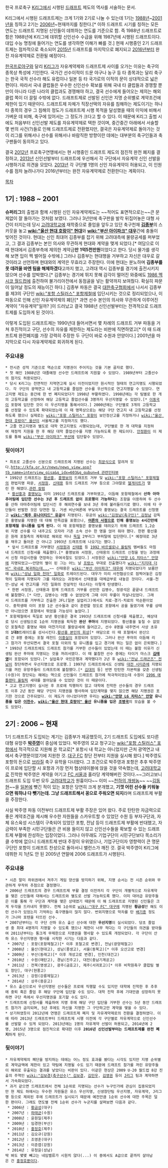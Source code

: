 한국 프로축구 [[K리그]]에서 시행된 [[드래프트]] 제도의 역사를 서술하는 문서.

K리그에서 시행된 드래프트제는 크게 1기와 2기로 나눌 수 있는데 1기는 [[1988년]]~[[2001년]]을 칭하고 2기는 [[2006년]]~현재까지를 칭한다.[* 이하 드래프트 시기를 칭하는 모든 연도는 드래프트 지명된 신인들이 데뷔하는 연도를 기준으로 함. 즉 1988년 드래프트로 함은 1988년에 K리그에 데뷔할 신인선수 수급을 위해 1987년에 시행된 드래프트이다. 대입 수능 명칭에 들어가는 연도를 생각하면 이해가 빠를 것.] 현재 시행중인 2기 드래프트제는 점차적으로 축소되어 [[2015년]] 드래프트를 마지막으로 폐지되고 [[2016년]]부터 완전 자유계약제로 전환될 예정이다.

[[한국프로야구]]와 달리 [[K리그]]가 자유계약제와 드래프트제 사이를 오가는 이유는 축구의 종목상 특성에 기인한다. 국가간 선수이적이 드문 야구나 농구 등 타 종목과는 달리 축구는 한국 국적 선수라 해도 유럽이나 일본 등 타 국가로의 이적의 문이 상대적으로 넓은 편이다. 따라서 국내 클럽들은 우수한 신인선수 확보를 위해 국내 타 클럽들과 경쟁할 뿐만이 아니라 다른 나라의 클럽과도 경쟁해야 하고, 결국 선수에게 들어오는 제의는 해외클럽 쪽이 더 끌릴 수밖에 없다. 드래프트제로 선발된 신인은 지명 순위별로 계약조건에 제한이 있기 때문이다. 드래프트제 자체가 직장선택의 자유를 침해하는 제도이기는 하나 타 종목의 경우 그 침해의 정도가 드래프트제 시행 목적을 달성했을 때의 이익에 비해서 가벼운 데 비해, 축구에 있어서는 그 정도가 크다고 할 수 있다. 이 때문에 K리그 출범 시에도 처음부터 신인선발 제도를 자유계약제로 택한 것이며, 중간중간 아래에서 서술할 몇 번의 사건(?)들로 인해 드래프트제로 전환했지만, 결국은 자유계약제로 돌아가는 것이 리그를 위해서나 선수를 위해서나 바람직한 방향이란 데에는 대부분의 축구인들과 축구팬들이 동의하고 있다.

결국 [[2012년]] 프로축구연맹에서는 현 시행중인 드래프트 제도의 점진적 완전 폐지를 결정하고, [[2013년]] 신인선발부터 드래프트에 우선해서 각 구단에서 자유계약 신인 선발을 시행하기로 의견을 모았다. [[2013년]] 각 구단별 1명의 신인 자유계약이 허용되고, 이 인원수를 점차 늘려나가다 2016년부터는 완전 자유계약제로 전환한다는 계획이다.

[[목차]]

== 1기 : 1988 ~ 2001 ==
'''슈퍼리그'''의 출범과 함께 시행된 신인 자유계약제도는 ~~적어도 표면적으로는~~큰 문제없이 잘 돌아가는 것처럼 보였다. 그러나 3년만에 축구판을 발칵 뒤집어놓은 대형 사건이 터지는데 당시 [[고려대학교]]에 재학중으로 졸업을 앞두고 있던 축구천재 '''[[김종부]]'''의 스카웃을 놓고 '''[[wiki:"울산 현대 호랑이" 현대]]'''와 '''[[wiki:"부산 아이파크" 대우]]'''간에 충돌이 빚어진 것이다. 현대는 신인 최대어 김종부를 잡기 위해 고려대측에 물량공세를 퍼부었고, 그 결과 김종부는 본인 의사와 무관하게 현대와 계약을 맺게 되었다.[* 여담으로 이 때 현대에서 김종부측에 제의한 계약금'''만''' '''1억5천만원'''이었다고 한다. 당시 물가를 생각해 보면 입이 쩍 벌어질 수밖에.] 그러나 김종부는 현대행을 거부하고 자신은 대우로 갈 것이라고 선언하며 현대와의 계약은 무효라고 주장한다. 이에 현대는 분노하며 '''김종부를 못 데려올 바엔 팀을 해체하겠다'''고까지 했고, 고려대 역시 김종부를 경기에 출전시키지 않으며 선수를 압박했다.[* 김종부는 경기에 뛰지 못해 감각이 떨어진 와중에도 [[1986 멕시코 월드컵]]에 출전하여 불가리아전에서 동점골을 넣는 활약까지 보여줬다. 확실히 파문이 일어날 정도의 재능이긴 하다.] 김종부 파동은 결국 [[대한축구협회]]에서 나서서 김종부를 제3의 구단인 [[wiki:"포항 스틸러스" 포항제철]]에 입단시키는 것으로 정리되었으나, 이 파동으로 인해 신인 자유계약제의 폐단[* 과연 선수 본인의 의사와 무관하게 이루어진 계약이 "자유계약"일까? ]이 드러났고 결국 1988년 신인선발부터는 전격적으로 드래프트제를 도입하게 된 것이다.

이렇게 도입된 드래프트제는 1990년대 들어서면서 몇 차례의 드래프트 거부 파동을 거쳐 후진적이고 구단, 선수의 자유를 제한하는 제도라는 비판에 직면하였고[* 이 때 드래프트제 완전폐지를 가장 강력히 주장한 두 구단이 바로 수원과 안양이다.] 2001년을 마지막으로 다시 자유계약제로 회귀하게 된다.

=== 주요내용 ===
 * 전시즌 성적 기준으로 역순으로 지명권이 주어지는 것을 기본 골자로 했다.
 * 첫 해인 1988년은 대졸예정 선수만 드래프트에 지원할 수 있었다. 1989년부터 고졸선수의 참가도 허용되었다.
 * 당시 K리그는 전면적인 지역연고제 실시 이전이었지만 원시적인 형태의 연고지명도 시행되었다. 각 구단의 광역연고 내 고등학교를 졸업한 선수를 우선적으로 연고지명할 수 있었다. 연고지명 제도는 중간에 한 번 폐지되었다가 1998년 부활하였다. 1998년에는 각 팀별로 한 개의 고등학교를 선정하여 해당 고등학교 졸업선수를 3명까지 우선지명할 수 있었다.[* [[이동국]]이 포항에 입단한 것이 이 우선지명을 통해서이다.] 2000년에는 구단별로 3개의 고등학교를 선정할 수 있도록 확대되었는데 이 때 명목상으로는 해당 구단 연고지 내 고등학교를 선정하도록 했으나 실제로는 [[wiki:"포항 스틸러스" 포항]]이 보인정산고를 지정하거나 [[wiki:"울산 현대 호랑이" 울산]]이 서울체고를 지정하기도 했다.
 * 고졸 연고지명과 별도로 대학 연고지명도 시행되었는데, 구단별로 한 개 대학을 지정하여 재정적 지원을 한 후 해당 대학 졸업선수를 지명 가능하도록 한 제도이다. [[안정환]]이 이 제도를 통해 [[wiki:"부산 아이파크" 부산]]에 입단할수 있었다.

=== 뒷이야기 ===
 * 최초로 고졸선수 신분으로 드래프트에 지명된 선수는 [[최문식]]으로 알려져 있다.[[http://kfa.or.kr/news/news_view.asp?tb_name=interview_gisa&g_idx=603&g_gubun=4 관련인터뷰]]
 * 1992년 드래프트는 [[황선홍]], [[홍명보]]의 드래프트 거부 및 [[wiki:"포항 스틸러스" 포항제철]]의 편법지명 파문, [[서정원]], [[신태용]] 등의 드래프트 거부 등으로 그야말로 [[헬게이트]]가 열린 한 해였다.[http://sports.news.nate.com/view/20101110n04320 관련 칼럼]
  * [[황선홍]]과 [[홍명보]]는 이미 1991년 드래프트를 거부하였고, 이듬해 포항제철에서 '''산하 아마추어팀에 입단한 선수는 3년 후 드래프트 없이 프로행이 가능하다'''는 조항을 이용하여 두 선수를 산하 아마추어팀에 입단시킨 후 해외연수를 보내 3년 후에 불러들이기로 했다. 이에 타 구단들이 반발한 것은 당연한 일. 거센 비난여론에 부딪히자 홍명보는 결국 드래프트를 신청했고 '''[[wiki:"제주 유나이티드" 유공]]'''에 지명된다. 유공의 [[wiki:"김정남(축구인)" 김정남]] 감독은 홍명보를 지명한 데 대해 만족감을 표했으나, '''[[어른의 사정]]으로 인해 홍명보는 4시간만에 포항제철 유니폼을 입게 된다.''' 이 때 포항제철은 홍명보를 데려오기 위해 드래프트 1,2순위 지명 선수를 다 내주고도 모자라 기존 소속 선수 한 명을 얹어 줘야 했다. 한편 황선홍은 원래 포철측의 계획대로 해외로 떠나 [[독일]] 2부리그 부퍼탈에 입단한다.[* 예정대로 3년을 채우고 돌아온 건 아니고 1993년 드래프트에 나오기는 했다.]
  * 앞서 드래프트를 거부했던 [[서정원]]과 [[신태용]] 등 [[1992 바르셀로나 올림픽]] 멤버들도 마침내 드래프트 신청서를 제출했다.[* 홍명보와 서정원, 신태용의 드래프트 신청을 받는 과정에서 신청 마감시한을 연장하는 우여곡절도 있었다.] 서정원은 [[wiki:"안양 LG 치타스" 안양]]에 지명되었고~~안양의 별이 된 그는 어느 날 [[프랑스]] 무대로 진출했다가 [[wiki:"지지대 더비" 국내로 복귀하는데...]]~~ 신태용은 [[wiki:"부산 아이파크" 대우]]에 지명되었다가 보름만에 [[wiki:"성남 일화 천마" 일화]]로 트레이드된다. 대우가 미리 사전협상으로 점찍어놓은 김정혁이 일화에 지명되자 그를 데려오는 과정에서 신태용을 대체급부로 내놓은 것이다. 서울-천안-성남 세 연고지를 거친 일화의 전설적인 대스타는 이렇게 탄생했다.
  * 한편 서정원, 신태용과 함께 드래프트 거부를 선언한 김병수, 정광석은 끝끝내 드래프트에 불참했다.[* 다만, 김병수는 어쩔 수 없었던게 그때 이미 무릎이 작살나있었다. 그래서 드래프트를 거부하고 진출한 JFL(일본 실업리그)에서도 치료-경기-치료의 악순환이었다. 중학생때 이미 포항 1군 선수들과 같이 훈련할 정도로 포항에서 공을 들였기에 무릎 상태만 아니었으면 포항에서 뛰었을 가능성이 높았다.]
 * 포항제철에서 독일로 보낸 황선홍은 결국 1993년 드래프트에 신청서를 제출했고, 예상대로 당시 신생팀으로 1순위 지명권을 획득한 '''완산 푸마'''에 지명되었다. 황선홍을 놓칠 수 없었던 포철측은 홍명보 때와 마찬가지로 물량공세에 들어갔고, 선수 8명을 내주면서 사상 초유의 '''1대8'''트레이드를 성사시킨다.[http://sports.media.daum.net/soccer/news/k_league/breaking/view.html?newsid=20110105141322965 황선홍 본인의 회상][* 여담으로 이 때 포철에서 완산으로 간 8명 중에는 포철 레전드 [[이흥실]]이 포함되어 있었다. 그러나 완산 푸마의 이듬해 리그 참가가 무산되면서 결국 포철 이외의 팀 유니폼을 입고 경기에 뛰는 일은 없이 은퇴했다.]
 * 1993년 드래프트에도 드래프트 참가를 거부한 선수들이 있었는데 이 때는 불참 이유가 신생팀 완산 푸마에 지명되는 것을 꺼려서였다. 이 때 불참한 선수 중에는 타이거 마스크 '''[[김태영]]'''이 포함되어 있었다.[* 실업축구 국민은행과 계약했다가 2년 후 [[wiki:"전남 드래곤즈" 전남]]이 창단하면서 우선지명으로 프로행.] 1997년 드래프트에서도 신생팀 [[대전 시티즌]]에 지명되기를 꺼린 유망주들이 드래프트에 불참했다.[* [[김대의]] 등] 반면 탄탄한 자본력을 갖춘 신생팀(수원)이 창단되는 해에는 역으로 신인들이 드래프트 참가에 적극적이었는데 수원이 [[1996 애틀랜타 올림픽]] 세대를 쓸어담을 수 있었던 것이 이 때문이다.
 * 고교 연고지명이 실시된 후 프로에 직행하지 않고 대학에 진학한 선수들의 경우 드래프트 이후 2년 동안 해당 구단이 지명권을 행사하여 입단계약을 맺지 않으면 해당 지명권은 포기한 것으로 간주되었다. 이 제도가 아니었더라면 우리는 '''[[wiki:"안양 LG 치타스" 안양]] 유니폼을 입은 [[이천수]], [[wiki:"울산 현대 호랑이" 울산]] 유니폼을 입은 [[조병국]]'''의 모습을 볼 수도 있었다.

== 2기 : 2006 ~ 현재 ==
1기 드래프트가 도입되는 계기는 김종부가 제공했듯이, 2기 드래프트 도입에도 또다른 대형 유망주 '''[[박주영]]'''이 중심에 있었다. 박주영의 모교 청구고는 [[wiki:"포항 스틸러스" 포항]]에서 적극적으로 지원해 온 학교로[* 포항시 내 학교는 아니었지만 근처 광역연고 내에서 축구명문이었기에 지원한 것. [[대구 FC]] 창단 전부터 지원을 실시해 왔다.] 박주영도 포항의 돈으로 [[브라질]] 축구 유학을 다녀왔다. 그 조건으로 박주영과 포항은 추후 박주영이 프로에 입단할 시 포항과 가장 먼저 협상테이블에 앉을 것을 약속했는데, [[고려대학교]]로 진학한 박주영은 계약을 어기고 [[FC 서울]]과 홀라당 계약해버린 것이다.~~그러고보니 드래프트 도입 두번 모두 [[고려대학교]]가 원흉이다~~ 이미 ~~[[천하의 개쌍놈]]~~ ~~[[김동현]]~~을 [[일본]]에 뺏긴 적이 있는 포항은 당연히 크게 분개했고, '''기껏 어린 선수들 키워놓으면 뭐하냐 다 뺏기는데. 그냥 드래프트해서 꽁으로 주워오면 되지'''라며 드래프트제 부활을 주장한다.

사실 박주영 파동 이전부터 드래프트제 부활 주장은 있어 왔다. 주로 탄탄한 자금력으로 좋은 계약조건을 제시해 우수한 자원들을 스카우트할 수 있었던 수원 등 부자구단과, 자체 유스육성 시스템이 구축되어 있었던 포항, 전남 등이 드래프트제 부활에 반대했고, 자금력이 부족한 시민구단들은 큰 비용 들이지 않고 신인선수들을 확보할 수 있는 드래프트제 부활에 찬성하는 입장이었다. 그러나 아무래도 기업구단이 시민구단보다 목소리가 클 수밖에 없으니 드래프트제 반대 주장이 우위였으나, 기업구단이자 영향력이 큰 명문구단인 포항이 드래프트 찬성으로 돌아서니 밸런스가 깨진 것. 결국 박주영이 K리그에 데뷔한 지 1년도 안 된 2005년 연말에 2006 드래프트가 시행된다.

=== 주요내용 ===
 * 시즌 말미 하위권에서 져주기 게임 양산을 방지하기 위해, 지명 순서는 전 시즌 순위와 무관하게 무작위 추첨으로 결정했다. 
 * 2006년 드래프트의 경우 드래프트제 부활 결정 이전까지 각 구단이 개별적으로 자유계약을 맺은 신인들에 대해서는 드래프트와 별도로 선발 가능하도록 했다. 이미 대어급 유망주들은 이를 통해 각 구단과 계약을 맺은 상태였기 때문에 이 해 드래프트로 지명된 신인들은 크게 두각을 드러내지 못했다. 전체 1순위로 [[wiki:"대구 FC" 대구]]에 지명된 '''황금성'''만 해도 이런 선수가 있었는지 기억하는 축구팬들이 많지 않다. 번외지명으로 막차를 탄 [[배기종]] 정도가 그나마 포텐을 터뜨린 선수.
 * 2007년부터는 각 구단 산하 유스 출신 선수에 대한 '''우선지명'''이 실시되었다. 당초 졸업생 중 최대 4명까지 지명할 수 있도록 했으나 제한이 너무 적다는 각 구단들의 의견을 받아들여 2011년부터는 통크게 무제한으로 지명권을 행사할 수 있도록 개정되었다. 각 구단이 산하 유스 우선지명권 행사를 시작한 시기는 다음과 같다.
  * 2007년 : 포항(포항제철고)[* 이후 포철고로 변경], 전남(광양제철고)
  * 2008년 : 울산(현대고), 성남(풍생고), 서울(동북고)[* 이후 오산고로 변경]
  * 2009년 : 부산(동래고)[* 이후 개성고로 변경], 인천(대건고)
  * 2010년 : 수원(매탄고), 경남(진주고), 대전(충남기계공고)
  * 2011년 : 전북(영생고), 광주(금호고), 제주(서귀포고)[* 이후 비학원축구 클럽팀 별도 창단], 대구(현풍고)
  * 2013년 : 강원(강릉제일고)
  * 2014년 : 상주(용운고)
 * 유스 출신으로서 우선지명된 선수들은 프로에 직행할 수도 있지만 대학에 진학한 후 추후에 중퇴 혹은 졸업 후 해당 구단에 입단할 수도 있다. 대학 진학 후에 기대만큼 성장하지 못하면 구단 측에서 우선지명권을 포기할 수도 있다.
 * 드래프트에 신청서를 제출하여 지명 후에 해당 구단 입단을 거부한 선수는 5년 동안 드래프트 참가가 금지되며, 5년 후에도 자신을 지명한 그 구단하고만 계약을 맺을 수 있다.
 * 상기하였듯이 2012년에 연맹은 드래프트제 폐지 및 자유계약제로의 전환을 결정하였다. 이에 따라 2013년 드래프트부터 드래프트제 시행 이전에 각 구단별로 자유계약으로 신인선수를 선발할 수 있게 되었다. 2013년에는 1명의 자유계약 선발이 허용되고, 2014년에 2명, 2015년 3명으로 점진적으로 확대한 이후 '''2016년 신인선발부터는 드래프트제를 완전 폐지'''하게 된다.

=== 뒷이야기 ===
 * 자유계약제의 폐단을 방지하는 데에는 어느 정도 효과를 봤다는 시각도 있지만 지명 순위별로 계약금액에 제한이 있고 약팀에 지명될 수도 있기 때문에 드래프트 참가를 꺼린 유망주들이 해외로 유출되는 결과를 낳았다는 비판이 있다. 이같은 현상은 2009 U-20 월드컵 8강 진출의 주역인 [[wiki:"김보경(축구선수)" 김보경]], [[김민우]], [[김영권]] 등이 [[J리그]] 팀과 계약하면서 가속화되었다.
 * 과거 같으면 드래프트에서 전체 1순위로 지명되는 선수가 누구인가에 관심이 집중되었지만 현 제도 하에서는 우수한 자원들은 유스 우선지명, 신생창단팀 우선지명, 자유계약, J리그행 등으로 제외된 후에 드래프트가 실시되기 때문에 예전만큼 1순위 선수에 대한 주목은 덜한 편이다. 그래도 연도별 전체 1순위 선수가 누군지를 살펴보면 다음과 같다.
  * 2006년 : [[황금성]](대구)
  * 2007년 : [[하태균]](수원)
  * 2008년 : 윤원일(제주)
  * 2009년 : 임경현(부산) 
  * 2010년 : [[홍정호]](제주)
  * 2011년 : 김오규(강원)
  * 2012년 : 조영훈(대구)
  * 2013년 : 이준엽(강원)
  * 2014년 : 유청윤(성남)
 딱 봐도 몇몇 빼고는 네임밸류가 시원치 않다(...) 이 중에서도 A급으로 끝까지 살아남은 건 [[홍정호]]뿐이다.
